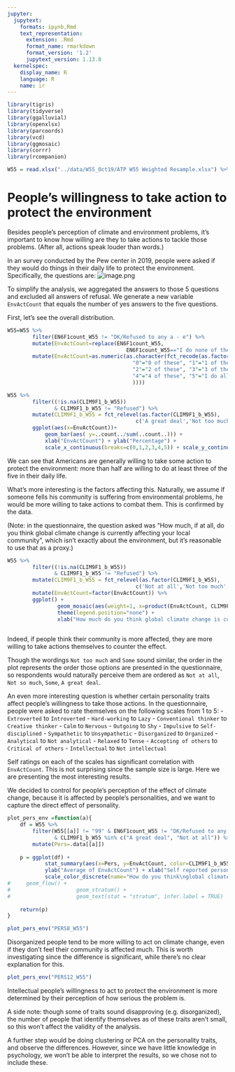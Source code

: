 ```yaml
---
jupyter:
  jupytext:
    formats: ipynb,Rmd
    text_representation:
      extension: .Rmd
      format_name: rmarkdown
      format_version: '1.2'
      jupytext_version: 1.13.0
  kernelspec:
    display_name: R
    language: R
    name: ir
---
```


```r
library(tigris)
library(tidyverse)
library(ggalluvial)
library(openxlsx)
library(parcoords)
library(vcd)
library(ggmosaic)
library(corrr)
library(rcompanion)
```

```r
W55 = read.xlsx("../data/W55_Oct19/ATP W55 Weighted Resample.xlsx") %>% tibble()
```

# People's willingness to take action to protect the environment

Besides people's perception of climate and environment problems, it's important to know how willing are they to take actions to tackle those problems. (After all, actions speak louder than words.)

In an survey conducted by the Pew center in 2019, people were asked if they would do things in their daily life to protect the environment. Specifically, the questions are:
        ![image.png](./ENV6F1.png)
    
To simplify the analysis, we aggregated the answers to those 5 questions and excluded all answers of refusal. We generate a new variable `EnvActCount` that equals the number of yes answers to the five questions.

First, let's see the overall distribution.
    

```r
W55=W55 %>%
        filter(EN6F1count_W55 != "DK/Refused to any a - e") %>%
        mutate(EnvActCount=replace(EN6F1count_W55,
                                      EN6F1count_W55=="I do none of these", "0 of these")) %>%
        mutate(EnvActCount=as.numeric(as.character(fct_recode(as.factor(EnvActCount),
                                        "0"="0 of these", "1"="1 of these",
                                        "2"="2 of these", "3"="3 of these",
                                        "4"="4 of these", "5"="I do all 5 of these",
                                        ))))
```

```r
W55 %>%
        filter((!is.na(CLIM9F1_b_W55))
               & CLIM9F1_b_W55 != "Refused") %>%
        mutate(CLIM9F1_b_W55 = fct_relevel(as.factor(CLIM9F1_b_W55),
                                         c('A great deal','Not too much','Some','Not at all'))) %>%
        ggplot(aes(x=EnvActCount))+
            geom_bar(aes( y=..count../sum(..count..))) +
            xlab("EnvActCount") + ylab("Percentage") +
            scale_x_continuous(breaks=c(0,1,2,3,4,5)) + scale_y_continuous(labels = scales::percent)

```

We can see that Americans are generally willing to take some action to protect the environment: more than half are willing to do at least three of the five in their daily life.

What's more interesting is the factors affecting this. Naturally, we assume if someone fells his community is suffering from environmental problems, he would be more willing to take actions to combat them. This is confirmed by the data.

(Note: in the questionnaire, the question asked was "How much, if at all, do you think global climate change is currently affecting your local community", which isn't exactly about the environment, but it's reasonable to use that as a proxy.)

```r
W55 %>%
        filter((!is.na(CLIM9F1_b_W55))
               & CLIM9F1_b_W55 != "Refused") %>%
        mutate(CLIM9F1_b_W55 = fct_relevel(as.factor(CLIM9F1_b_W55),
                                         c('Not at all','Not too much','Some', 'A great deal'))) %>%
        mutate(EnvActCount=factor(EnvActCount)) %>%
        ggplot() +
                geom_mosaic(aes(weight=1, x=product(EnvActCount, CLIM9F1_b_W55), fill=EnvActCount)) +
                theme(legend.position="none") +
                xlab("How much do you think global climate change is currently affecting your local community")
                
```

Indeed, if people think their community is more affected, they are more willing to take actions themselves to counter the effect.

Though the wordings `Not too much` and `Some` sound similar, the order in the plot represents the order those options are presented in the questionnaire, so respondents would naturally perceive them are ordered as `Not at all`, `Not so much`, `Some`, `A great deal`.

An even more interesting question is whether certain personality traits affect people's willingness to take those actions. In the questionnaire, people were asked to rate themselves on the following scales from 1 to 5:
- `Extroverted` to `Introverted`
- `Hard-working` to `Lazy`
- `Conventional thinker` to `Creative thinker`
- `Calm` to `Nervous`
- `Outgoing` to `Shy`
- `Impulsive` to `Self-disciplined`
- `Sympathetic` to `Unsympathetic`
- `Disorganized` to `Organized`
- `Analytical` to `Not analytical`
- `Relaxed` to `Tense`
- `Accepting of others` to `Critical of others`
- `Intellectual` to `Not intellectual`

Self ratings on each of the scales has significant correlation with `EnvActCount`. This is not surprising since the sample size is large. Here we are presenting the most interesting results.

We decided to control for people's perception of the effect of climate change, because it is affected by people's personalities, and we want to capture the direct effect of personality.

```r
plot_pers_env =function(a){
    df = W55 %>%
        filter(W55[[a]] != "99" & EN6F1count_W55 != "DK/Refused to any a - e"
               & CLIM9F1_b_W55 %in% c("A great deal", "Not at all")) %>%
        mutate(Pers=.data[[a]]) 
        
    p = ggplot(df) +
            stat_summary(aes(x=Pers, y=EnvActCount, color=CLIM9F1_b_W55), fun="mean") +
            ylab("Average of EnvActCount") + xlab("Self reported personality trait") +
            scale_color_discrete(name="How do you think\nglobal climate change is\naffecting your community")
#     geom_flow() +
#                     geom_stratum() + 
#                     geom_text(stat = "stratum", infer.label = TRUE)
    
    return(p)
}
```

```r
plot_pers_env("PERS8_W55")
```

Disorganized people tend to be more willing to act on climate change, even if they don't feel their community is affected much. This is worth investigating since the difference is significant, while there's no clear explanation for this.

```r
plot_pers_env("PERS12_W55")
```

Intellectual people's willingness to act to protect the environment is more determined by their perception of how serious the problem is.

A side note: though some of traits sound disapproving (e.g. disorganized), the number of people that identify themselves as of these traits aren't small, so this won't affect the validity of the analysis.


A further step would be doing clustering or PCA on the personality traits, and observe the differences. However, since we have little knowledge in psychology, we won't be able to interpret the results, so we chose not to include these.
